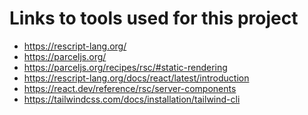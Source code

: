 
# Links to tools used for this project
- https://rescript-lang.org/
- https://parceljs.org/
- https://parceljs.org/recipes/rsc/#static-rendering
- https://rescript-lang.org/docs/react/latest/introduction
- https://react.dev/reference/rsc/server-components
- https://tailwindcss.com/docs/installation/tailwind-cli